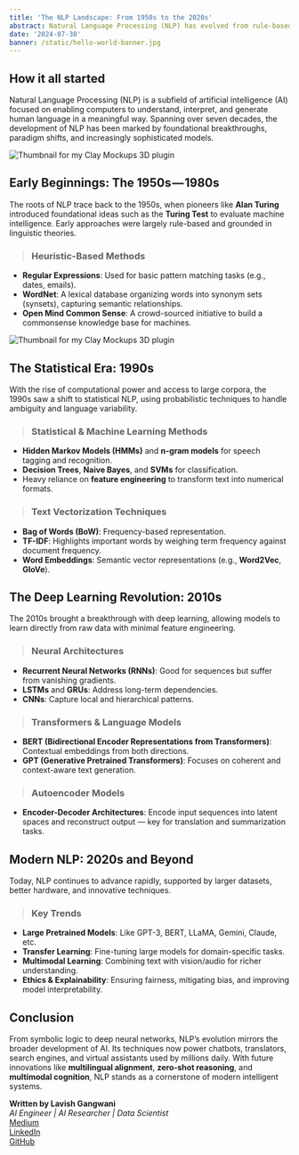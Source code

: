 ```yaml
---
title: 'The NLP Landscape: From 1950s to the 2020s'
abstract: Natural Language Processing (NLP) has evolved from rule-based systems to deep learning and large language models. This article explores the major eras and techniques that have shaped NLP across decades.
date: '2024-07-30'
banner: /static/hello-world-banner.jpg
---
```


## How it all started

Natural Language Processing (NLP) is a subfield of artificial intelligence (AI) focused on enabling computers to understand, interpret, and generate human language in a meaningful way. Spanning over seven decades, the development of NLP has been marked by foundational breakthroughs, paradigm shifts, and increasingly sophisticated models.

![Thumbnail for my Clay Mockups 3D plugin](/static/nlp-article.webp)


## Early Beginnings: The 1950s — 1980s

The roots of NLP trace back to the 1950s, when pioneers like **Alan Turing** introduced foundational ideas such as the **Turing Test** to evaluate machine intelligence. Early approaches were largely rule-based and grounded in linguistic theories.

> ### Heuristic-Based Methods
- **Regular Expressions**: Used for basic pattern matching tasks (e.g., dates, emails).
- **WordNet**: A lexical database organizing words into synonym sets (synsets), capturing semantic relationships.
- **Open Mind Common Sense**: A crowd-sourced initiative to build a commonsense knowledge base for machines.

![Thumbnail for my Clay Mockups 3D plugin](/static/article.webp)

## The Statistical Era: 1990s

With the rise of computational power and access to large corpora, the 1990s saw a shift to statistical NLP, using probabilistic techniques to handle ambiguity and language variability.

> ### Statistical & Machine Learning Methods
- **Hidden Markov Models (HMMs)** and **n-gram models** for speech tagging and recognition.
- **Decision Trees**, **Naive Bayes**, and **SVMs** for classification.
- Heavy reliance on **feature engineering** to transform text into numerical formats.

> ### Text Vectorization Techniques
- **Bag of Words (BoW)**: Frequency-based representation.
- **TF-IDF**: Highlights important words by weighing term frequency against document frequency.
- **Word Embeddings**: Semantic vector representations (e.g., **Word2Vec**, **GloVe**).


## The Deep Learning Revolution: 2010s

The 2010s brought a breakthrough with deep learning, allowing models to learn directly from raw data with minimal feature engineering.

> ### Neural Architectures
- **Recurrent Neural Networks (RNNs)**: Good for sequences but suffer from vanishing gradients.
- **LSTMs** and **GRUs**: Address long-term dependencies.
- **CNNs**: Capture local and hierarchical patterns.

> ### Transformers & Language Models
- **BERT (Bidirectional Encoder Representations from Transformers)**: Contextual embeddings from both directions.
- **GPT (Generative Pretrained Transformers)**: Focuses on coherent and context-aware text generation.

> ### Autoencoder Models
- **Encoder-Decoder Architectures**: Encode input sequences into latent spaces and reconstruct output — key for translation and summarization tasks.


## Modern NLP: 2020s and Beyond

Today, NLP continues to advance rapidly, supported by larger datasets, better hardware, and innovative techniques.

> ### Key Trends
- **Large Pretrained Models**: Like GPT-3, BERT, LLaMA, Gemini, Claude, etc.
- **Transfer Learning**: Fine-tuning large models for domain-specific tasks.
- **Multimodal Learning**: Combining text with vision/audio for richer understanding.
- **Ethics & Explainability**: Ensuring fairness, mitigating bias, and improving model interpretability.

## Conclusion

From symbolic logic to deep neural networks, NLP’s evolution mirrors the broader development of AI. Its techniques now power chatbots, translators, search engines, and virtual assistants used by millions daily. With future innovations like **multilingual alignment**, **zero-shot reasoning**, and **multimodal cognition**, NLP stands as a cornerstone of modern intelligent systems.

**Written by Lavish Gangwani**  
_AI Engineer | AI Researcher | Data Scientist_  
[Medium](https://medium.com/@lavishgangwani22/the-nlp-landscape-early-1950s-2020s-c33de29bbc82)  
[LinkedIn](https://www.linkedin.com/in/lavish-gangwani-0298181a7/)  
[GitHub](https://github.com/LavishGangwani)
